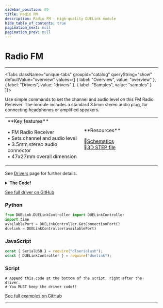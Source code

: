 ```yaml
---
sidebar_position: 89
title: Radio FM
description: Radio FM - High-quality DUELink module
hide_table_of_contents: true
pagination_next: null
pagination_prev: null
---
```



# Radio FM

<ImageSection 
  product="soradiofm-a"
  tagline="FM Radio Receiver"
/>

---

<Tabs className="unique-tabs" groupid="catalog" queryString="show" defaultValue="overview"
  values={[
    {
        label: "Overview",
        value: "overview"
    },
    {
        label: "Drivers",
        value: "drivers"
    },
    {
        label: "Samples",
        value: "samples"
    }
]}>

<TabItem value="overview">

Use simple commands to set the channel and audio level on this FM Radio Receiver. The module includes a standard 3.5mm stereo audio plug, for connecting headphones or amplified speakers.

<table><td width='50%'>
**Key features**

• FM Radio Receiver<br/>
• Sets channel and audio level<br/>
• 3.5mm stereo audio connector<br/>
• 47x27mm overall dimension<br/>

</td><td width='50%'>
**Resources**
 
📄[Schematics](/sch/gdl-soradiofm-a.pdf)<br/>
🔩[3D STEP file](/3d/gdl-soradiofm-a.step)<br/>
</td></table>

</TabItem>

<TabItem value="drivers">

See [Drivers](/docs/engine/drivers) page for further details.

<details>
<summary><strong>The Code!</strong></summary>

**Radio FM Driver**

```batch
##### Driver Code Starts Here ###

##### User Code Starts Here #####
```

</details>

[See full driver on GitHub](https://github.com/ghi-electronics/duelink-website/tree/main/static/code/drivers)

</TabItem>

<TabItem value="samples">

### Python

```python
from DUELink.DUELinkController import DUELinkController
import time
availablePort = DUELinkController.GetConnectionPort()
duelink = DUELinkController(availablePort)
```

### JavaScript

```javascript
const { SerialUSB } = require("dlserialusb");
const { DUELinkController } = require("duelink");
```

### Script

```batch
# Append this code at the bottom of the script, right after the driver.
# You MUST keep the driver code!!
```

[See full examples on GitHub](https://github.com/ghi-electronics/duelink-website/tree/main/static/code/samples)

</TabItem>

</Tabs>

---

<OrderSection
    product="DUELink Radio FM"
    partnumber="GDL-SORADIOFM-A"
    price="$0.00"
/>
